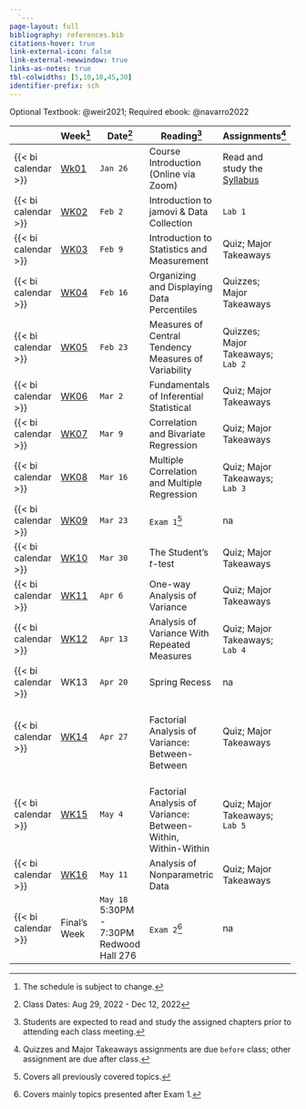 ```yaml
---
  `---
page-layout: full
bibliography: references.bib
citations-hover: true
link-external-icon: false
link-external-newwindow: true
links-as-notes: true
tbl-colwidths: [5,10,10,45,30]
identifier-prefix: sch
---
```


Optional Textbook: @weir2021; Required ebook: @navarro2022

+---------------------+----------------------------+------------------+---------------------------------------------------------------+----------------------------------------------------+
|                     | Week[^1]                   | Date[^2]         | Reading[^3]                                                   | Assignments[^4]                                    |
+=====================+============================+==================+===============================================================+====================================================+
| {{< bi calendar >}} | [Wk01](/weeks/week-1.qmd)  | `Jan 26`         | Course Introduction (Online via Zoom)                         | Read and study the [Syllabus](course-syllabus.qmd) |
+---------------------+----------------------------+------------------+---------------------------------------------------------------+----------------------------------------------------+
| {{< bi calendar >}} | [WK02](/weeks/week-2.qmd)  | `Feb 2`          | Introduction to jamovi & Data Collection                      | `Lab 1`                                            |
+---------------------+----------------------------+------------------+---------------------------------------------------------------+----------------------------------------------------+
| {{< bi calendar >}} | [WK03](/weeks/week-3.qmd)  | `Feb 9`          | Introduction to Statistics and Measurement                    | Quiz; Major Takeaways                              |
+---------------------+----------------------------+------------------+---------------------------------------------------------------+----------------------------------------------------+
| {{< bi calendar >}} | [WK04](/weeks/week-4.qmd)  | `Feb 16`         | Organizing and Displaying Data\                               | Quizzes; Major Takeaways                           |
|                     |                            |                  | Percentiles                                                   |                                                    |
+---------------------+----------------------------+------------------+---------------------------------------------------------------+----------------------------------------------------+
| {{< bi calendar >}} | [WK05](/weeks/week-5.qmd)  | `Feb 23`         | Measures of Central Tendency\                                 | Quizzes; Major Takeaways; `Lab 2`                  |
|                     |                            |                  | Measures of Variability                                       |                                                    |
+---------------------+----------------------------+------------------+---------------------------------------------------------------+----------------------------------------------------+
| {{< bi calendar >}} | [WK06](/weeks/week-6.qmd)  | `Mar 2`          | Fundamentals of Inferential Statistical\                      | Quiz; Major Takeaways                              |
+---------------------+----------------------------+------------------+---------------------------------------------------------------+----------------------------------------------------+
| {{< bi calendar >}} | [WK07](/weeks/week-7.qmd)  | `Mar 9`          | Correlation and Bivariate Regression                          | Quiz; Major Takeaways                              |
+---------------------+----------------------------+------------------+---------------------------------------------------------------+----------------------------------------------------+
| {{< bi calendar >}} | [WK08](/weeks/week-8.qmd)  | `Mar 16`         | Multiple Correlation and Multiple Regression                  | Quiz; Major Takeaways; `Lab 3`                     |
+---------------------+----------------------------+------------------+---------------------------------------------------------------+----------------------------------------------------+
| {{< bi calendar >}} | [WK09](/weeks/week-9.qmd)  | `Mar 23`         | `Exam 1`[^5]                                                  | na                                                 |
+---------------------+----------------------------+------------------+---------------------------------------------------------------+----------------------------------------------------+
| {{< bi calendar >}} | [WK10](/weeks/week-10.qmd) | `Mar 30`         | The Student's *t*-test                                        | Quiz; Major Takeaways                              |
+---------------------+----------------------------+------------------+---------------------------------------------------------------+----------------------------------------------------+
| {{< bi calendar >}} | [WK11](/weeks/week-11.qmd) | `Apr 6`          | One-way Analysis of Variance                                  | Quiz; Major Takeaways                              |
+---------------------+----------------------------+------------------+---------------------------------------------------------------+----------------------------------------------------+
| {{< bi calendar >}} | [WK12](/weeks/week-12.qmd) | `Apr 13`         | Analysis of Variance With Repeated Measures                   | Quiz; Major Takeaways; `Lab 4`                     |
+---------------------+----------------------------+------------------+---------------------------------------------------------------+----------------------------------------------------+
| {{< bi calendar >}} | WK13                       | `Apr 20`         | Spring Recess                                                 | na                                                 |
+---------------------+----------------------------+------------------+---------------------------------------------------------------+----------------------------------------------------+
| {{< bi calendar >}} | [WK14](/weeks/week-14.qmd) | `Apr 27`         | \                                                             | Quiz; Major Takeaways                              |
|                     |                            |                  | Factorial Analysis of Variance: Between-Between               |                                                    |
+---------------------+----------------------------+------------------+---------------------------------------------------------------+----------------------------------------------------+
| {{< bi calendar >}} | [WK15](/weeks/week-15.qmd) | `May 4`          | \                                                             | Quiz; Major Takeaways; `Lab 5`                     |
|                     |                            |                  | Factorial Analysis of Variance: Between-Within, Within-Within |                                                    |
+---------------------+----------------------------+------------------+---------------------------------------------------------------+----------------------------------------------------+
| {{< bi calendar >}} | [WK16](/weeks/week-16.qmd) | `May 11`         | Analysis of Nonparametric Data                                | Quiz; Major Takeaways                              |
+---------------------+----------------------------+------------------+---------------------------------------------------------------+----------------------------------------------------+
| {{< bi calendar >}} | Final's Week               | `May 18`\        | `Exam 2`[^6]                                                  | na                                                 |
|                     |                            | 5:30PM - 7:30PM\ |                                                               |                                                    |
|                     |                            | Redwood Hall 276 |                                                               |                                                    |
+---------------------+----------------------------+------------------+---------------------------------------------------------------+----------------------------------------------------+

[^1]: The schedule is subject to change.

[^2]: Class Dates: Aug 29, 2022 - Dec 12, 2022

[^3]: Students are expected to read and study the assigned chapters prior to attending each class meeting.

[^4]: Quizzes and Major Takeaways assignments are due `before` class; other assignment are due after class.

[^5]: Covers all previously covered topics.

[^6]: Covers mainly topics presented after Exam 1.

